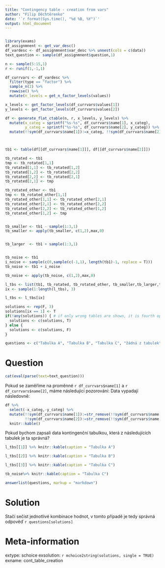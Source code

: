 ```yaml
---
title: "Contingency table - creation from vars"
author: "Filip Děchtěrenko"
date: '`r format(Sys.time(), "%d %B, %Y")`'
output: html_document
---
```


```r

```

```r
library(exams)
df_assignmnent <- get_var_desc()
df_vardesc <- df_assignmnent$var_desc %>% unnest(cols = c(data))
text_question <- sample(df_assignmnent$question,1)

n <- sample(5:15,1)
r <- runif(1,-1,1)

df_currvars <- df_vardesc %>% 
  filter(type == "factor") %>% 
  sample_n(2) %>% 
  rowwise() %>% 
  mutate(n_levels = get_n_factor_levels(values))

x_levels <- get_factor_levels(df_currvars$values[1])
y_levels <- get_factor_levels(df_currvars$values[2])

df <- generate_flat_ctable(n, r, x_levels, y_levels) %>% 
  mutate(x_categ = sprintf("%s-%s", df_currvars$name[1], x_categ),
         y_categ = sprintf("%s-%s", df_currvars$name[2], y_categ)) %>% 
  mutate(!!sym(df_currvars$name[1]):=x_categ, !!sym(df_currvars$name[2]):=y_categ)



tb1 <- table(df[[df_currvars$name[1]]], df[[df_currvars$name[2]]])

tb_rotated <- tb1
tmp <- tb_rotated[1,1]
tb_rotated[1,1] <- tb_rotated[1,2]
tb_rotated[1,2] <- tb_rotated[2,2]
tb_rotated[2,2] <- tb_rotated[2,1]
tb_rotated[2,1] <- tmp

tb_rotated_other <- tb1
tmp <- tb_rotated_other[1,1]
tb_rotated_other[1,1] <- tb_rotated_other[2,1]
tb_rotated_other[2,1] <- tb_rotated_other[2,2]
tb_rotated_other[2,2] <- tb_rotated_other[1,2]
tb_rotated_other[1,2] <- tmp


tb_smaller <- tb1 - sample(1:3,1) 
tb_smaller <- apply(tb_smaller, c(1,2),max,0)


tb_larger  <- tb1 + sample(1:3,1) 


tb_noise <- tb1
i_noise <- sample(c(0,sample(c(-1,1), length(tb1)-1, replace = T)))
tb_noise <- tb1 + i_noise

tb_noise <- apply(tb_noise, c(1,2),max,0)

l_tbs <- list(tb1, tb_rotated, tb_rotated_other, tb_smaller,tb_larger,tb_noise)
ix <- sample(1:length(l_tbs), 3)

l_tbs <- l_tbs[ix]

solutions <- rep(F, 3)
solutions[ix == 1] <- T
if(!any(solutions)) { # if only wrong tables are shown, it is fourth option
  solutions <- c(solutions, T)
} else {
  solutions <- c(solutions, F)
}

questions <- c("Tabulka A", "Tabulka B", "Tabulka C", "žádná z tabulek")

```

Question
========

```r
cat(eval(parse(text=text_question)))
```

Pokud se zaměříme na proměnné `r df_currvars$name[1]` a `r df_currvars$name[2]`, máme následující pozorování:
Data vypadají následovně:

```r
df %>% 
  select(-x_categ,-y_categ) %>% 
  mutate(!!sym(df_currvars$name[1]):=str_remove(!!sym(df_currvars$name[1]), paste0(df_currvars$name[1],"-")),
         !!sym(df_currvars$name[2]):=str_remove(!!sym(df_currvars$name[2]), paste0(df_currvars$name[2],"-"))) %>% 
  knitr::kable()
```

Pokud bychom zapsali data kontingenční tabulkou, která z následujících tabulek je ta správná?

```r
l_tbs[[1]] %>% knitr::kable(caption = "Tabulka A")
```

```r
l_tbs[[2]] %>% knitr::kable(caption = "Tabulka B")
```

```r
l_tbs[[3]] %>% knitr::kable(caption = "Tabulka C")

tb_noise%>% knitr::kable(caption = "Tabulka C")
```

```r
answerlist(questions, markup = "markdown")
```


Solution
========
Stačí sečíst jednotlivé kombinace hodnot, v tomto případě je tedy správná odpověď `r questions[solutions]`

Meta-information
================
extype: schoice
exsolution: `r mchoice2string(solutions, single = TRUE)`
exname: cont_table_creation
